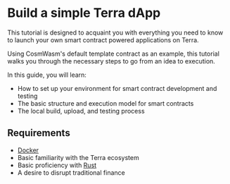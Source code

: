 # Build a simple Terra dApp

This tutorial is designed to acquaint you with everything you need to know to launch your own smart contract powered applications on Terra.

Using CosmWasm's default template contract as an example, this tutorial walks you through the necessary steps to go from an idea to execution.

In this guide, you will learn:

- How to set up your environment for smart contract development and testing
- The basic structure and execution model for smart contracts
- The local build, upload, and testing process

## Requirements

- [Docker](https://www.docker.com/)
- Basic familiarity with the Terra ecosystem
- Basic proficiency with [Rust](https://www.rust-lang.org/)
- A desire to disrupt traditional finance
